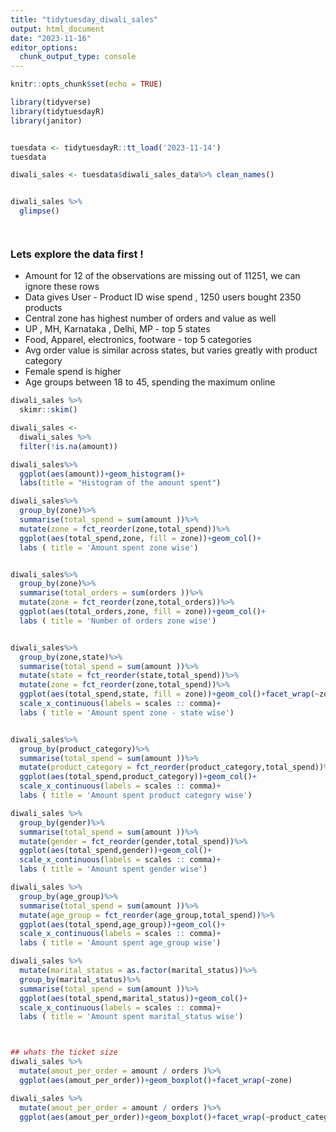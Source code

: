 ```yaml
---
title: "tidytuesday_diwali_sales"
output: html_document
date: "2023-11-16"
editor_options: 
  chunk_output_type: console
---
```


```r
knitr::opts_chunk$set(echo = TRUE)
```



```r
library(tidyverse)
library(tidytuesdayR)
library(janitor)


tuesdata <- tidytuesdayR::tt_load('2023-11-14')
tuesdata

diwali_sales <- tuesdata$diwali_sales_data%>% clean_names()


diwali_sales %>% 
  glimpse()




```

### Lets explore the data first !
- Amount for 12 of the observations are missing out of 11251, we can ignore these rows 
- Data gives User - Product ID wise spend , 1250 users bought 2350 products 
- Central zone has highest number of orders and value as well 
- UP , MH, Karnataka , Delhi, MP - top 5 states 
- Food, Apparel, electronics, footware  - top 5 categories 
- Avg order value is similar across states, but varies greatly with product category 
- Female spend is higher 
- Age groups between 18 to 45, spending the maximum online 


```r


diwali_sales %>% 
  skimr::skim()

diwali_sales <- 
  diwali_sales %>% 
  filter(!is.na(amount))

diwali_sales%>% 
  ggplot(aes(amount))+geom_histogram()+
  labs(title = "Histogram of the amount spent")

diwali_sales%>% 
  group_by(zone)%>% 
  summarise(total_spend = sum(amount ))%>% 
  mutate(zone = fct_reorder(zone,total_spend))%>% 
  ggplot(aes(total_spend,zone, fill = zone))+geom_col()+
  labs ( title = 'Amount spent zone wise')


diwali_sales%>% 
  group_by(zone)%>% 
  summarise(total_orders = sum(orders ))%>% 
  mutate(zone = fct_reorder(zone,total_orders))%>% 
  ggplot(aes(total_orders,zone, fill = zone))+geom_col()+
  labs ( title = 'Number of orders zone wise')


diwali_sales%>% 
  group_by(zone,state)%>% 
  summarise(total_spend = sum(amount ))%>% 
  mutate(state = fct_reorder(state,total_spend))%>% 
  mutate(zone = fct_reorder(zone,total_spend))%>% 
  ggplot(aes(total_spend,state, fill = zone))+geom_col()+facet_wrap(~zone,scale = 'free_y')+
  scale_x_continuous(labels = scales :: comma)+
  labs ( title = 'Amount spent zone - state wise')


diwali_sales%>% 
  group_by(product_category)%>% 
  summarise(total_spend = sum(amount ))%>% 
  mutate(product_category = fct_reorder(product_category,total_spend))%>% 
  ggplot(aes(total_spend,product_category))+geom_col()+
  scale_x_continuous(labels = scales :: comma)+
  labs ( title = 'Amount spent product category wise')

diwali_sales %>% 
  group_by(gender)%>% 
  summarise(total_spend = sum(amount ))%>% 
  mutate(gender = fct_reorder(gender,total_spend))%>% 
  ggplot(aes(total_spend,gender))+geom_col()+
  scale_x_continuous(labels = scales :: comma)+
  labs ( title = 'Amount spent gender wise')

diwali_sales %>% 
  group_by(age_group)%>% 
  summarise(total_spend = sum(amount ))%>% 
  mutate(age_group = fct_reorder(age_group,total_spend))%>% 
  ggplot(aes(total_spend,age_group))+geom_col()+
  scale_x_continuous(labels = scales :: comma)+
  labs ( title = 'Amount spent age_group wise')

diwali_sales %>% 
  mutate(marital_status = as.factor(marital_status))%>%
  group_by(marital_status)%>% 
  summarise(total_spend = sum(amount ))%>% 
  ggplot(aes(total_spend,marital_status))+geom_col()+
  scale_x_continuous(labels = scales :: comma)+
  labs ( title = 'Amount spent marital_status wise')



## whats the ticket size 
diwali_sales %>% 
  mutate(amout_per_order = amount / orders )%>% 
  ggplot(aes(amout_per_order))+geom_boxplot()+facet_wrap(~zone)

diwali_sales %>% 
  mutate(amout_per_order = amount / orders )%>% 
  ggplot(aes(amout_per_order))+geom_boxplot()+facet_wrap(~product_category)




```

